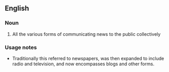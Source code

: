 ==English==

===Noun===
{{wikipedia}}
{{en-noun|head=[[news]] [[media]]|-|s}}

# All the various forms of communicating news to the public collectively

===Usage notes===
* Traditionally this referred to newspapers, was then expanded to include radio and television, and now encompasses blogs and other forms.